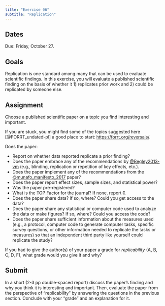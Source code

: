 ```yaml
---
title: "Exercise 06"
subtitle: "Replication"
---
```


## Dates

Due: [Friday, October 27]{.orange_due}.

## Goals

Replication is one standard among many that can be used to evaluate scientific findings.
In this exercise, you will evaluate a published scientific finding on the basis of whether it 1) replicates prior work and 2) could be replicated by someone else.

## Assignment

Choose a published scientific paper on a topic you find interesting and important.

If you are stuck, you might find some of the topics suggested here [@FORRT_undated-pl] a good place to start: <https://forrt.org/reversals/>.

Does the paper:

- Report on whether data reported replicate a prior finding?
- Does the paper embrace any of the recommendations by [@Begley2013-vm](http://dx.doi.org/10.1038/497433a) (e.g., blinding, replication or repetition of key effects, etc.).
- Does the paper implement any of the recommendations from the [@munafo_manifesto_2017](https://doi.org/10.1038/s41562-016-0021) paper?
- Does the paper report effect sizes, sample sizes, and statistical power?
- Was the paper pre-registered?
- What is the [TOP Factor](https://topfactor.org/journals) for the journal? If none, report 0. 
- Does the paper share data? If so, where? Could you get access to the data?
- Does the paper share any statistical or computer code used to analyze the data or make figures? If so, where? Could you access the code?
- Does the paper share sufficient information about the measures used (e.g., a protocol, computer code to generate computer tasks, specific survey questions, or other information needed to replicate the tasks or measures) so that an independent third party like yourself could replicate the study?

If you had to give the author(s) of your paper a grade for *replicability* (A, B, C, D, F), what grade would you give it and why?

## Submit

In a short (2-3 pp double-spaced report) discuss the paper's finding and why you think it is interesting and important.
Then, evaluate the paper from the perspective of "replicability" by answering the questions in the previous section.
Conclude with your "grade" and an explanation for it.

